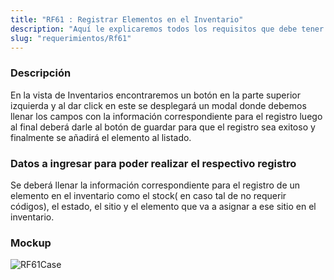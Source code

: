 ```yaml
---
title: "RF61 : Registrar Elementos en el Inventario"
description: "Aquí le explicaremos todos los requisitos que debe tener para poder usar nuestro software."
slug: "requerimientos/Rf61"
---
```



<h3>Descripción</h3>
En la vista de Inventarios encontraremos un botón en la parte superior izquierda
y al dar click en este se desplegará un modal donde debemos llenar los campos con
la información correspondiente para el registro luego al final deberá darle al botón
de guardar para que el registro sea exitoso y finalmente se añadirá el elemento al
listado.

<h3>Datos a ingresar para poder realizar el respectivo registro</h3>
Se deberá llenar la información correspondiente para el registro de un elemento en
el inventario como el stock( en caso tal de no requerir códigos), el estado, el sitio
y el elemento que va a asignar a ese sitio en el inventario.
<h3>Mockup</h3>
<Image src={RF61Case} alt="RF61Case" width={3148} height={2270} />
